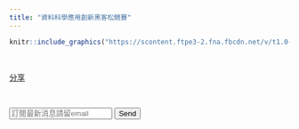 ```yaml
---
title: "資料科學應用創新黑客松競賽"
---
```



```r
knitr::include_graphics("https://scontent.ftpe3-2.fna.fbcdn.net/v/t1.0-9/48899273_2360104464065042_6969129318786007040_n.png?_nc_cat=105&_nc_oc=AQlY9R1AjW1SruSe_4Df6AFwXduChj3qQLdpai9KB2j6_gm2S57r9JBIuQQbZ4CMD4s&_nc_ht=scontent.ftpe3-2.fna&oh=946f34c23fcbd58936f8978afd32911e&oe=5E1AE63D")
```
<br>

<div id="fb-root"></div>
<script async defer crossorigin="anonymous" src="https://connect.facebook.net/zh_TW/sdk.js#xfbml=1&version=v4.0"></script>
<div class="fb-share-button" data-href="https://sunnzeng.github.io/emajor-website-practice1/" data-layout="button" data-size="small"><a target="_blank" href="https://www.facebook.com/sharer/sharer.php?u=https%3A%2F%2Fsunnzeng.github.io%2Femajor-website-practice1%2F&amp;src=sdkpreparse" class="fb-xfbml-parse-ignore">分享</a></div>

<div class="line-it-button" data-lang="zh_Hant" data-type="share-a" data-ver="3" data-url="https://sunnzeng.github.io/emajor-website-practice1/index.html" data-color="default" data-size="small" data-count="false" style="display: none;"></div>
 <script src="https://d.line-scdn.net/r/web/social-plugin/js/thirdparty/loader.min.js" async="async" defer="defer"></script>
 
<br>


<form name="submit-to-google-sheet">
  <input name="email" type="email" placeholder="訂閱最新消息請留email" required>
  <button type="submit">Send</button>
</form>

<script>
  const scriptURL = https://script.google.com/macros/s/AKfycbxJ2ukW-hM4IN3JJXQmRqNBA4hIQ8smRQAK_yjOylcIXaIR-UQA/exec
  const form = document.forms['submit-to-google-sheet']

  form.addEventListener('submit', e => {
    e.preventDefault()
    fetch(scriptURL, { method: 'POST', body: new FormData(form)})
      .then(response => console.log('Success!', response))
      .catch(error => console.error('Error!', error.message))
  })
</script>

